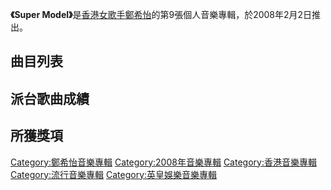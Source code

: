{{Album infobox | <!-- See Wikipedia:WikiProject_Albums -->
| Name       = Super Model
| Type       = 專輯
| Artist     = [[鄭希怡|鄭希怡]]
| Cover      = 鄭希怡 Super Model.jpg
| Released   = 2008年2月2日
| Recorded   = 2007年
| Genre      = [[粵語流行音樂|粵語流行音樂]]
| Length     = 35:34
| Label      = [[音樂家唱片|音樂家唱片]]
| Last album  = [[上海娃娃|上海娃娃]]<br>（2007年）
| This album  = '''Super Model'''<br>（2008年）
| Next album  = [[精彩年代|精彩年代]]<br>（2008年）
}}

'''《Super Model》'''是[[香港|香港]][[女歌手|女歌手]][[鄭希怡|鄭希怡]]的第9張個人音樂專輯，於2008年2月2日推出。

== 曲目列表 ==
{{Tracklist
| collapsed = 
| headline = CD
| font_size = 
| total_length = 35:34

| extra_column =

| title1 = 超模
| music1 = [[Gustav_Jonsson|Gustav Jonsson]]<br>[[Marcus_Sepehrmanesh|Marcus Sepehrmanesh]]<br>[[Tommy_Tysper|Tommy Tysper]]<br>[[Pete_Davies|Pete Davies]]
| lyrics1 = [[林若寧|林若寧]]
| arranger1 = [[James_Ting|James Ting]]
| producer1 = James Ting
| longnote1 = 第一主打
| length1 = 3:03

| title2 = 月圓
| music2 = [[翁瑋盈|翁瑋盈]]
| lyrics2 = [[郭薾多|郭薾多]]
| arranger2 = [[凌乃基|Jim Ling]]
| producer2 = [[舒文_(音樂人)|舒文]]
| longnote2 = 第二主打
| length2 = 4:08

| title3 = 雲上舞
| music3 = James Ting
| lyrics3 = 林若寧
| arranger3 = James Ting
| producer3 = James Ting
| longnote3 = 第三主打
| length3 = 2:58

| title4 = 擔心他喜歡希爾頓
| music4 = [[M.L._Bavornchai_Sukhsvasti|M.L. Bavornchai Sukhsvasti]]<br>[[Panya_Komenpirin|Panya Komenpirin]]<br>[[Yanyoung_Chantarakana|Yanyoung Chantarakana]]<br>[[Ya_Yah_Ying|Ya Yah Ying]]
| lyrics4 = [[周耀輝|周耀輝]]
| arranger4 = 舒文
| producer4 = 舒文
| longnote4 = 第四主打
| length4 = 3:16

| title5 = 友誼之間
| music5 = [[梁健樂|梁健樂]]
| lyrics5 = 郭薾多
| arranger5 = [[藝琛|藝琛]]
| producer5 = 舒文
| longnote5 = 
| length5 = 3:23

| title6 = 深夜女王
| music6 = [[Kim_Chang_Hwan|Kim Chang Hwan]]
| lyrics6 = [[Rocky_Lee|Rocky Lee]]
| arranger6 = [[古馳_(音樂人)|古馳]]
| producer6 = 舒文
| longnote6 = 
| length6 = 4:02

| title7 = 伶仃島
| music7 = [[Martorell_Nanna|Martorell Nanna]]<br>[[Martorell_Roberto|Martorell Roberto]]
| lyrics7 = 林若寧
| arranger7 = James Ting
| producer7 = James Ting
| longnote7 = 
| length7 = 3:01

| title8 = Kabombom
| music8 = [[Niklas_J_Jarl|Niklas J Jarl]]<br>[[Ellinor_S_Jernsand|Ellinor S Jernsand]]
| lyrics8 = [[黃仲凱|黃仲凱]]
| arranger8 = 古馳
| producer8 = 舒文
| longnote8 = 原曲為[[Ellinor|Ellinor]]的《Kokobom》
| length8 = 2:34

| title9 = 大不了
| music9 = [[Jose_Manuel_Lopez_Moles|Jose Manuel Lopez Moles]]
| lyrics9 = 林若寧
| arranger9 = James Ting
| producer9 = James Ting
| note9 = [[Sun_Boyz|Sun Boyz]]合唱
| longnote9 = 
| length9 = 3:23

| title10 = 惡女
| music10 = James Ting
| lyrics10 = 林若寧<br>（Rap詞：James Ting）
| arranger10 = James Ting
| producer10 = James Ting
| longnote10 = 
| length10 = 2:55

| title11 = 豺狼與羊
| music11 = [[譚天樂|譚天樂]]
| lyrics11 = [[張美賢|張美賢]]
| arranger11 = [[葉肇中|葉肇中]]
| producer11 = [[鄧智偉|鄧智偉]]
| note11 = [[馬浚偉|馬浚偉]]合唱
| longnote11 = TVB劇集《[[秀才愛上兵|秀才愛上兵]]》主題曲
| length11 = 2:46
}}

{{tracklist
| headline        = DVD
| total_length    = 

| title1         = 超模 MV
| length1        = 

| title2         = 月圓 MV
| length2        = 

| title3         = 大不了 MV
| length3        = 

| title4         = 另一個超模誕生
| length4        = 
}}

== 派台歌曲成績 ==


== 所獲獎項 ==


[[Category:鄭希怡音樂專輯|Category:鄭希怡音樂專輯]]
[[Category:2008年音樂專輯|Category:2008年音樂專輯]]
[[Category:香港音樂專輯|Category:香港音樂專輯]]
[[Category:流行音樂專輯|Category:流行音樂專輯]]
[[Category:英皇娛樂音樂專輯|Category:英皇娛樂音樂專輯]]